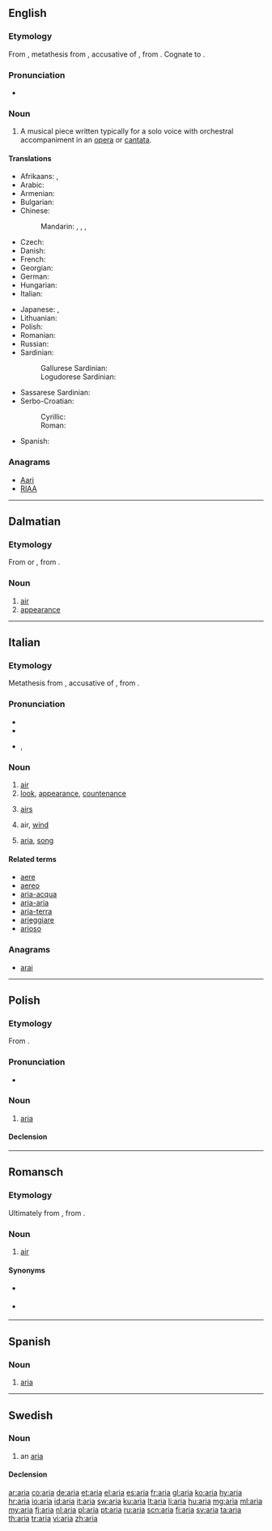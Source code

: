 {{also|ARIA|ària|ária}}
==English==

===Etymology===
From {{etyl|it}} {{term|aria|lang=it}}, metathesis from {{etyl|la}} {{term|aerem|lang=la}}, accusative of {{term|aer|āēr|lang=la}}, from {{etyl|grc}} {{term|ἀήρ||air|tr=aēr|sc=polytonic|lang=grc}}.
Cognate to {{term|air}}.

===Pronunciation===
* {{IPA|/ˈɑː.ɹɪə/}}

===Noun===
{{en-noun|pl=arias|pl2=arie}}

# {{music}} A musical piece written typically for a solo voice with orchestral accompaniment in an [[opera]] or [[cantata]].

====Translations====
{{trans-top|type of musical piece}}
* Afrikaans: {{t-|af|aria}}, {{t-|af|arias|p}}
* Arabic: {{t-|ar|نغم|m|tr=nágham|sc=Arab}}
* Armenian: {{t-|hy|մեներգ|tr=menerg|sc=Armn}}
* Bulgarian: {{t+|bg|ария|tr=árija|sc=Cyrl}}
* Chinese:
*: Mandarin: {{t|cmn|詠嘆調|sc=Hani}}, {{t|cmn|咏叹调|tr=yǒngtàndiào|sc=Hani}}, {{t|cmn|唱段|tr=chàngduàn|sc=Hani}}, {{qualifier|North China, Yuan dynasty}} {{t|cmn|北曲|tr=běiqǔ|sc=Hani}}
* Czech: {{t+|cs|árie|f}}
* Danish: {{t+|da|arie|c}}
* French: {{t+|fr|aria|f}}
* Georgian: {{t-|ka|არია|tr=aria|sc=Geor}}
* German: {{t+|de|Arie|f}}
* Hungarian: {{t+|hu|ária}}
* Italian: {{t+|it|aria|f}}
{{trans-mid}}
* Japanese: {{t-|ja|アリア|tr=aria}}, {{t-|ja|詠唱|tr=えいしょう, eishō}}
* Lithuanian: {{t-|lt|arija|f}}
* Polish: {{t+|pl|aria|f}}
* Romanian: {{t-|ro|arie}}
* Russian: {{t+|ru|ария|f|tr=árija|sc=Cyrl}}
* Sardinian:
*: Gallurese Sardinian: {{tø|sdn|aria}}
*: Logudorese Sardinian: {{tø|src|àera}}
* Sassarese Sardinian: {{tø|sdc|aria}}
* Serbo-Croatian:
*: Cyrillic: {{t-|sh|арија|f|sc=Cyrl}}
*: Roman: {{t-|sh|arija|f}}
* Spanish: {{t+|es|aria|f}}
{{trans-bottom}}

===Anagrams===
* [[Aari#English|Aari]]
* [[RIAA#English|RIAA]]
----
==Dalmatian==

===Etymology===
From {{etyl|la|dlm}} {{term||āērea|lang=la}} or {{term|aere|āēre|lang=la}}, from {{term|aer|āēr|lang=la}}.

===Noun===
{{head|dlm|noun|g=f}}

# [[air]]
# [[appearance]]
----
==Italian==
{{wikipedia|lang=it}}

===Etymology===
Metathesis from {{etyl|la|it}} {{term|aerem|lang=la}}, accusative of {{term|aer|āēr|lang=la}}, from {{etyl|grc|it}} {{term|ἀήρ||air|tr=aēr|sc=polytonic|lang=grc}}.

===Pronunciation===
* {{audio|It-l'aria.ogg|Audio (l'aria)}}
* {{audio|It-aria.ogg|Audio}}
* {{IPA|/ˈarja/|lang=it}}, {{X-SAMPA|/"arja/}}

===Noun===
{{it-noun|ari|f|a|e}}

# [[air]]
# [[look]], [[appearance]], [[countenance]]
# {{context|plurale tantum|lang=it}} [[airs]]
# air, [[wind]]
# {{context|music|lang=it}}  [[aria#English|aria]], [[song]]

====Related terms====
* [[aere]]
* [[aereo]]
* [[aria-acqua]]
* [[aria-aria]]
* [[aria-terra]]
* [[arieggiare]]
* [[arioso]]

===Anagrams===
* [[arai#Italian|arai]]
----
==Polish==
{{wikipedia|lang=pl}}

===Etymology===
From {{etyl|it|pl}} {{term|aria|lang=it}}.

===Pronunciation===
* {{audio|Pl-aria.ogg|Audio}}

===Noun===
{{pl-noun|f}}

# [[aria#English|aria]]

====Declension====
{{pl-decl-noun|aria|arie|arii|arii|arii|ariom|arię|arie|arią|ariami|arii|ariach|ario|arie}}
----
==Romansch==

===Etymology===
Ultimately from {{etyl|la|rm}} {{term|aer|āēr|lang=la}}, from {{etyl|grc|rm}} {{term|ἀήρ||air|tr=aēr|sc=polytonic|lang=grc}}.

===Noun===
{{head|rm|noun|g=f}}

# {{context|Rumantsch Grischun|Sursilvan|Sutsilvan|Surmiran|lang=rm}} [[air]]

====Synonyms====
* {{qualifier|Sutsilvan}} {{l|rm|leer}}
* {{qualifier|Puter|Vallader}} {{l|rm|ajer}}
----
==Spanish==

===Noun===
{{es-noun|f}}

# [[aria#English|aria]]
----
==Swedish==

===Noun===
{{sv-noun|g=c}}

# an [[#English|aria]]

====Declension====
{{sv-noun-reg-or|ari}}

[[ar:aria]]
[[co:aria]]
[[de:aria]]
[[et:aria]]
[[el:aria]]
[[es:aria]]
[[fr:aria]]
[[gl:aria]]
[[ko:aria]]
[[hy:aria]]
[[hr:aria]]
[[io:aria]]
[[id:aria]]
[[it:aria]]
[[sw:aria]]
[[ku:aria]]
[[lt:aria]]
[[li:aria]]
[[hu:aria]]
[[mg:aria]]
[[ml:aria]]
[[my:aria]]
[[fj:aria]]
[[nl:aria]]
[[pl:aria]]
[[pt:aria]]
[[ru:aria]]
[[scn:aria]]
[[fi:aria]]
[[sv:aria]]
[[ta:aria]]
[[th:aria]]
[[tr:aria]]
[[vi:aria]]
[[zh:aria]]